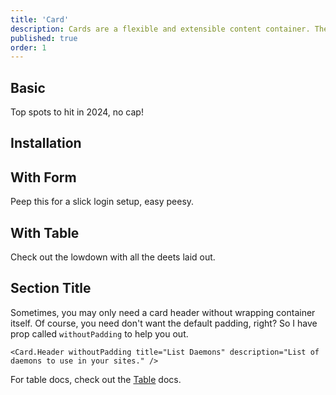 ```yaml
---
title: 'Card'
description: Cards are a flexible and extensible content container. They are commonly used within a page layout or as part of a related group of content.
published: true
order: 1
---
```


## Basic

Top spots to hit in 2024, no cap!

<Demo center component='surfaces/card/card-demo' />

## Installation

<Install component='card' />

## With Form

Peep this for a slick login setup, easy peesy.

<Demo component='surfaces/card/card-login-form-demo' />

## With Table

Check out the lowdown with all the deets laid out.

<Demo component='surfaces/card/card-table-demo' />

## Section Title

Sometimes, you may only need a card header without wrapping container itself. Of course, you need don't want the default padding, right? So I have prop called `withoutPadding` to help you out.

```
<Card.Header withoutPadding title="List Daemons" description="List of daemons to use in your sites." />
```

For table docs, check out the [Table](/docs/components/collections/table) docs.
